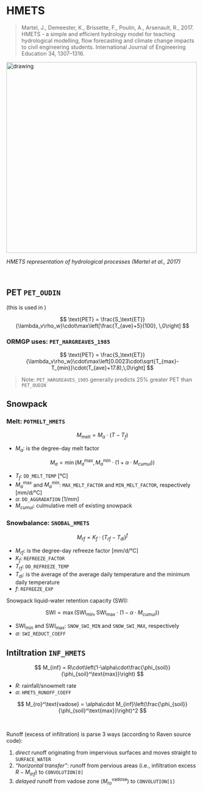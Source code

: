 
# HMETS

> Martel, J., Demeester, K., Brissette, F., Poulin, A., Arsenault, R., 2017. HMETS - a simple and efficient hydrology model for teaching hydrological modelling, flow forecasting and climate change impacts to civil engineering students. International Journal of Engineering Education 34, 1307–1316.

<img src="fig/HMETSpaper-fig01.png" alt="drawing" width="500"/>

*HMETS representation of hydrological processes (Martel et al., 2017)*

<br>

## PET `PET_OUDIN`

(this is used in )

$$ \text{PET} = \frac{S_\text{ET}}{\lambda_v\rho_w}\cdot\max\left[\frac{T_{ave}+5}{100}, \,0\right] $$

### ORMGP uses: `PET_HARGREAVES_1985`

$$ \text{PET} = \frac{S_\text{ET}}{\lambda_v\rho_w}\cdot\max\left[0.0023\cdot\sqrt{T_{max}-T_{min}}\cdot(T_{ave}+17.8),\,0\right] $$

> Note: `PET_HARGREAVES_1985` generally predicts 25% greater PET than `PET_OUDIN`

## Snowpack

### Melt: `POTMELT_HMETS`

$$ M_\text{melt} = M_a\cdot(T-T_f) $$

- $M_a$: is the degree-day melt factor

$$ M_a = \min(M_a^\text{max},\,M_a^\text{min}\cdot(1+\alpha\cdot M_{cumul})) $$


- $T_f$: `DD_MELT_TEMP` [°C]
- $M_a^\text{max}$ and $M_a^\text{min}$: `MAX_MELT_FACTOR` and `MIN_MELT_FACTOR`, respectively [mm/d/°C]
- $\alpha$: `DD_AGGRADATION` [1/mm]
- $M_{cumul}$: culmulative melt of existing snowpack


### Snowbalance: `SNOBAL_HMETS`

$$ M_{rf} = K_f\cdot(T_{rf}-T_{di})^f $$

- $M_{rf}$: is the degree-day refreeze factor [mm/d/°C]
- $K_f$: `REFREEZE_FACTOR`
- $T_{rf}$: `DD_REFREEZE_TEMP`
- $T_{di}$: is the average of the average daily temperature and the minimum daily temperature
- $f$: `REFREEZE_EXP`

Snowpack liquid-water retention capacity $(\text{SWI})$:

$$ \text{SWI} = \max(\text{SWI}_\text{min},\,\text{SWI}_\text{max}\cdot(1-\alpha\cdot M_{cumul})) $$

- $\text{SWI}_\text{min}$ and $\text{SWI}_\text{max}$: `SNOW_SWI_MIN` and `SNOW_SWI_MAX`, respectively
- $\alpha$: `SWI_REDUCT_COEFF`

## Intiltration `INF_HMETS`

$$ M_{inf} = R\cdot\left(1-\alpha\cdot\frac{\phi_{soil}}{\phi_{soil}^\text{max}}\right) $$

- $R$: rainfall/snowmelt rate
- $\alpha$: `HMETS_RUNOFF_COEFF`

$$ M_{ro}^\text{vadose} = \alpha\cdot M_{inf}\left(\frac{\phi_{soil}}{\phi_{soil}^\text{max}}\right)^2 $$

<br>

Runoff (excess of infiltration) is parse 3 ways (according to Raven source code):

1. *direct* runoff originating from impervious surfaces and moves straight to `SURFACE_WATER`
1. *"horizontal transfer"*: runoff from pervious areas (i.e., infiltration excess $R-M_{inf}$) to `CONVOLUTION[0]`
1. *delayed* runoff from vadose zone $(M_{ro}^\text{vadose})$ to `CONVOLUTION[1]`